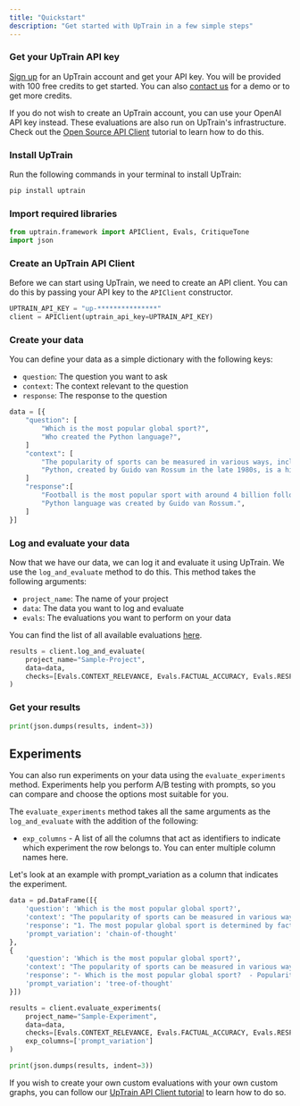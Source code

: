 ```yaml
---
title: "Quickstart"
description: "Get started with UpTrain in a few simple steps"
---
```


### Get your UpTrain API key

[Sign up](https://uptrain.ai/dashboard) for an UpTrain account and get your API key. You will be provided with 100 free credits to get started. You can also [contact us](https://calendly.com/uptrain-sourabh/uptrain-demo) for a demo or to get more credits.

If you do not wish to create an UpTrain account, you can use your OpenAI API key instead. These evaluations are also run on UpTrain's infrastructure. Check out the [Open Source API Client](/tutorials/open-source-api-client) tutorial to learn how to do this.

### Install UpTrain

Run the following commands in your terminal to install UpTrain:

```bash
pip install uptrain
```

### Import required libraries

```python
from uptrain.framework import APIClient, Evals, CritiqueTone
import json
```

### Create an UpTrain API Client

Before we can start using UpTrain, we need to create an API client. You can do this by passing your API key to the `APIClient` constructor.

```python
UPTRAIN_API_KEY = "up-***************"
client = APIClient(uptrain_api_key=UPTRAIN_API_KEY)
```

### Create your data

You can define your data as a simple dictionary with the following keys:

- `question`: The question you want to ask
- `context`: The context relevant to the question
- `response`: The response to the question

```python
data = [{
    "question": [
        "Which is the most popular global sport?",
        "Who created the Python language?",
    ]
    "context": [
        "The popularity of sports can be measured in various ways, including TV viewership, social media presence, number of participants, and economic impact. Football is undoubtedly the world's most popular sport with major events like the FIFA World Cup and sports personalities like Ronaldo and Messi, drawing a followership of more than 4 billion people.",
        "Python, created by Guido van Rossum in the late 1980s, is a high-level general-purpose programming language. Its design philosophy emphasizes code readability, and its language constructs aim to help programmers write clear, logical code for both small and large-scale software projects.",
    ]
    "response":[
        "Football is the most popular sport with around 4 billion followers worldwide",
        "Python language was created by Guido van Rossum.",
    ]
}]
```


### Log and evaluate your data

Now that we have our data, we can log it and evaluate it using UpTrain. We use the `log_and_evaluate` method to do this. This method takes the following arguments:

- `project_name`: The name of your project
- `data`: The data you want to log and evaluate
- `evals`: The evaluations you want to perform on your data

You can find the list of all available evaluations [here](/key-components/evals).

```python
results = client.log_and_evaluate(
    project_name="Sample-Project",
    data=data,
    checks=[Evals.CONTEXT_RELEVANCE, Evals.FACTUAL_ACCURACY, Evals.RESPONSE_RELEVANCE, CritiqueTone(persona="teacher")]
)
```

### Get your results

```python
print(json.dumps(results, indent=3))
```


## Experiments

You can also run experiments on your data using the `evaluate_experiments` method. Experiments help you perform A/B testing with prompts, so you can compare and choose the options most suitable for you. 

The `evaluate_experiments` method takes all the same arguments as the `log_and_evaluate` with the addition of the following:

- `exp_columns` - A list of all the columns that act as identifiers to indicate which experiment the row belongs to. You can enter multiple column names here.


Let's look at an example with prompt_variation as a column that indicates the experiment.

```python
data = pd.DataFrame([{
    'question': 'Which is the most popular global sport?',
    'context': "The popularity of sports can be measured in various ways, including TV viewership, social media presence, number of participants, and economic impact. Football is undoubtedly the world's most popular sport with major events like the FIFA World Cup and sports personalities like Ronaldo and Messi, drawing a followership of more than 4 billion people. Cricket is particularly popular in countries like India, Pakistan, Australia, and England. The ICC Cricket World Cup and Indian Premier League (IPL) have substantial viewership. The NBA has made basketball popular worldwide, especially in countries like the USA, Canada, China, and the Philippines. Major tennis tournaments like Wimbledon, the US Open, French Open, and Australian Open have large global audiences. Players like Roger Federer, Serena Williams, and Rafael Nadal have boosted the sport's popularity. Field Hockey is very popular in countries like India, Netherlands, and Australia. It has a considerable following in many parts of the world.",
    'response': "1. The most popular global sport is determined by factors such as TV viewership, social media presence, number of participants, and economic impact. 2. Football is considered the most popular sport in the world, with events like the FIFA World Cup and star players like Ronaldo and Messi attracting over 4 billion followers. 3. Cricket is particularly popular in countries like India, Pakistan, Australia, and England, with events like the ICC Cricket World Cup and the Indian Premier League (IPL) having substantial viewership. 4. Basketball has gained global popularity, especially in the USA, Canada, China, and the Philippines, largely thanks to the NBA. 5. Tennis also has a significant global audience, with major tournaments like Wimbledon, the US Open, French Open, and Australian Open, and notable players like Roger Federer, Serena Williams, and Rafael Nadal. 6. Field Hockey enjoys popularity in countries like India, Netherlands, and Australia and has followers in many other parts of the world. So, the most popular global sport is football, followed by cricket, basketball, tennis, and field hockey, depending on the region and various factors.",
    'prompt_variation': 'chain-of-thought'
},
{
    'question': 'Which is the most popular global sport?',
    'context': "The popularity of sports can be measured in various ways, including TV viewership, social media presence, number of participants, and economic impact. Football is undoubtedly the world's most popular sport with major events like the FIFA World Cup and sports personalities like Ronaldo and Messi, drawing a followership of more than 4 billion people. Cricket is particularly popular in countries like India, Pakistan, Australia, and England. The ICC Cricket World Cup and Indian Premier League (IPL) have substantial viewership. The NBA has made basketball popular worldwide, especially in countries like the USA, Canada, China, and the Philippines. Major tennis tournaments like Wimbledon, the US Open, French Open, and Australian Open have large global audiences. Players like Roger Federer, Serena Williams, and Rafael Nadal have boosted the sport's popularity. Field Hockey is very popular in countries like India, Netherlands, and Australia. It has a considerable following in many parts of the world.",
    'response': "- Which is the most popular global sport?  - Popularity of sports can be measured in different ways:    - TV viewership    - Social media presence    - Number of participants    - Economic impact  - Football:    - FIFA World Cup    - Ronaldo and Messi draw over 4 billion followers  - Cricket:    - Popular in India, Pakistan, Australia, and England    - ICC Cricket World Cup    - Indian Premier League (IPL)  - Basketball:    - NBA    - Popularity in the USA, Canada, China, Philippines  - Tennis:    - Major tournaments: Wimbledon, US Open, French Open, Australian Open    - Players: Roger Federer, Serena Williams, Rafael Nadal  - Field Hockey:    - Popular in India, Netherlands, Australia    - Followers in many parts of the world  In summary, football is the most popular global sport, followed by cricket, basketball, tennis, and field hockey, with variations in popularity depending on region and measurement criteria.",
    'prompt_variation': 'tree-of-thought'
}])

results = client.evaluate_experiments(
    project_name="Sample-Experiment",
    data=data,
    checks=[Evals.CONTEXT_RELEVANCE, Evals.FACTUAL_ACCURACY, Evals.RESPONSE_RELEVANCE, CritiqueTone()],
    exp_columns=['prompt_variation']
)

print(json.dumps(results, indent=3))
```

If you wish to create your own custom evaluations with your own custom graphs, you can follow our [UpTrain API Client tutorial](/tutorials/uptrain-api-client) to learn how to do so.
